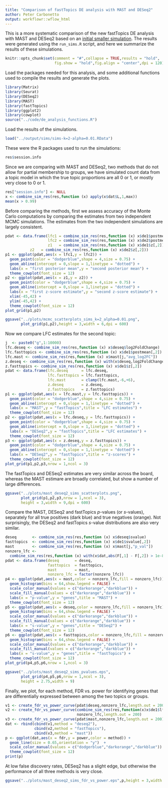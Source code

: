 ```yaml
---
title: "Comparison of fastTopics DE analysis with MAST and DESeq2"
author: Peter Carbonetto
output: workflowr::wflow_html
---
```


This is a more systematic comparison of the new fastTopics DE analysis
with MAST and DESeq2 based on an
[initial smaller simulation](de_analysis_detailed_look.html). The
results were generated using the `run_sims.R` script, and here we
summarize the results of these simulations.

```r
knitr::opts_chunk$set(comment = "#",collapse = TRUE,results = "hold",
                      fig.show = "hold",fig.align = "center",dpi = 120)
```

Load the packages needed for this analysis, and some additional
functions used to compile the results and generate the plots.

```r
library(Matrix)
library(Seurat)
library(DESeq2)
library(MAST)
library(fastTopics)
library(ggplot2)
library(cowplot)
source("../code/de_analysis_functions.R")
```

Load the results of the simulations.

```r
load("../output/sims/sims-k=2-alpha=0.01.RData")
```

These were the R packages used to run the simulations:

```r
res$session.info
```

Since we are comparing with MAST and DESeq2, two methods that do not
allow for partial membership to groups, we have simulated count data
from a topic model in which the true topic proportions are all 0 or
1, or mostly very close to 0 or 1.

```r
res["session.info"] <- NULL
x <- combine_sim_res(res,function (x) apply(x$dat$L,1,max))
mean(x > 0.99)
```

Before comparing the methods, first we assess accuracy of the Monte
Carlo computations by comparing the estimates from two independent
MCMC simulations. The estimates from the two independent simulations
are largely consistent.

```r
pdat <- data.frame(lfc1 = combine_sim_res(res,function (x) x$de1$postmean[,2]),
                   lfc2 = combine_sim_res(res,function (x) x$de2$postmean[,2]),
                   z1   = combine_sim_res(res,function (x) x$de1$z[,2]),
		   z2   = combine_sim_res(res,function (x) x$de2$z[,2]))
p1 <- ggplot(pdat,aes(x = lfc1,y = lfc2)) +
  geom_point(color = "dodgerblue",shape = 4,size = 0.75) +
  geom_abline(intercept = 0,slope = 1,linetype = "dotted") +
  labs(x = "first posterior mean",y = "second posterior mean") +
  theme_cowplot(font_size = 12)
p2 <- ggplot(pdat,aes(x = z1,y = z2)) +
  geom_point(color = "dodgerblue",shape = 4,size = 0.75) +
  geom_abline(intercept = 0,slope = 1,linetype = "dotted") +
  labs(x = "first z-score estimate",y = "second z-score estimate") +
  xlim(-45,42) + 
  ylim(-45,42) + 
  theme_cowplot(font_size = 12)
plot_grid(p1,p2)
```

```r
ggsave("../plots/mcmc_scatterplots_sims_k=2_alpha=0.01.png",
       plot_grid(p1,p2),height = 3,width = 6,dpi = 600)
```

Now we compare LFC estimates for the second topic:

```r
j  <- paste0("g",1:10000)
lfc.deseq <- combine_sim_res(res,function (x) x$deseq$log2FoldChange)
lfc.fasttopics <- combine_sim_res(res,function (x) x$de1$postmean[,2])
lfc.mast <- combine_sim_res(res,function (x) x$mast[j,"avg_log2FC"])
z.deseq <- combine_sim_res(res,function (x) with(x$deseq,log2FoldChange/lfcSE))
z.fasttopics <- combine_sim_res(res,function (x) x$de1$z[,2])
pdat <- data.frame(lfc.deseq      = lfc.deseq,
                   lfc.fasttopics = lfc.fasttopics,
                   lfc.mast       = clamp(lfc.mast,-6,+6),
                   z.deseq        = z.deseq,
                   z.fasttopics   = z.fasttopics)
p1 <- ggplot(pdat,aes(x = lfc.mast,y = lfc.fasttopics)) +
  geom_point(color = "dodgerblue",shape = 4,size = 0.75) +
  geom_abline(intercept = 0,slope = 1,linetype = "dotted") +
  labs(x = "MAST",y = "fastTopics",title = "LFC estimates") +
  theme_cowplot(font_size = 12)
p2 <- ggplot(pdat,aes(x = lfc.deseq,y = lfc.fasttopics)) +
  geom_point(color = "dodgerblue",shape = 4,size = 0.75) +
  geom_abline(intercept = 0,slope = 1,linetype = "dotted") +
  labs(x = "DESeq2",y = "fastTopics",title = "LFC estimates") +
  theme_cowplot(font_size = 12)
p3 <- ggplot(pdat,aes(x = z.deseq,y = z.fasttopics)) +
  geom_point(color = "dodgerblue",shape = 4,size = 0.75) +
  geom_abline(intercept = 0,slope = 1,linetype = "dotted") +
  labs(x = "DESeq2",y = "fastTopics",title = "z-scores") +
  theme_cowplot(font_size = 12)
plot_grid(p1,p2,p3,nrow = 1,ncol = 3)
```

The fastTopics and DESeq2 estimates are very similar across the board,
whereas the MAST estimare are broadly correlated, but show a number of
large differences.

```r
ggsave("../plots/mast_deseq2_sims_scatterplots.png",
       plot_grid(p1,p2,p3,nrow = 1,ncol = 3),
       height = 3,width = 9,dpi = 600)
```

Compare the MAST, DESeq2 and fastTopics *p*-values (or *s*-values),
separately for all true positives (dark blue) and true negatives
(orange). Not surprisingly, the DESeq2 and fastTopics *s*-value
distributions are also very similar.

```r
deseq       <- combine_sim_res(res,function (x) x$deseq$svalue)
fasttopics  <- combine_sim_res(res,function (x) x$de1$svalue[,2])
mast        <- combine_sim_res(res,function (x) x$mast[j,"p_val"])
nonzero_lfc <-
  combine_sim_res(res,function (x) with(x$dat,abs(F[,1] - F[,2]) > 1e-8))
pdat <- data.frame(deseq       = deseq,
                   fasttopics  = fasttopics,
                   mast        = mast,
                   nonzero_lfc = factor(nonzero_lfc))
p4 <- ggplot(pdat,aes(x = mast,color = nonzero_lfc,fill = nonzero_lfc)) +
  geom_histogram(bins = 64,show.legend = FALSE) +
  scale_color_manual(values = c("darkorange","darkblue")) +
  scale_fill_manual(values = c("darkorange","darkblue")) +
  labs(x = "p-value",y = "genes",title = "MAST") +
  theme_cowplot(font_size = 12)
p5 <- ggplot(pdat,aes(x = deseq,color = nonzero_lfc,fill = nonzero_lfc)) +
  geom_histogram(bins = 64,show.legend = FALSE) +
  scale_color_manual(values = c("darkorange","darkblue")) +
  scale_fill_manual(values = c("darkorange","darkblue")) +
  labs(x = "s-value",y = "genes",title = "DESeq2") +
  theme_cowplot(font_size = 12)
p6 <- ggplot(pdat,aes(x = fasttopics,color = nonzero_lfc,fill = nonzero_lfc)) +
  geom_histogram(bins = 64,show.legend = FALSE) +
  scale_color_manual(values = c("darkorange","darkblue")) +
  scale_fill_manual(values = c("darkorange","darkblue")) +
  labs(x = "s-value",y = "genes",title = "fastTopics") +
  theme_cowplot(font_size = 12)
plot_grid(p4,p5,p6,nrow = 1,ncol = 3)
```

```r
ggsave("../plots/mast_deseq2_sims_pvalues.eps",
       plot_grid(p4,p5,p6,nrow = 1,ncol = 3),
       height = 2.75,width = 9)
```

Finally, we plot, for each method, FDR vs. power for identifying genes
that are differentially expressed between among the two topics or
groups.

```r
v1 <- create_fdr_vs_power_curve(pdat$deseq,nonzero_lfc,length.out = 200)
v2 <- create_fdr_vs_power_curve(combine_sim_res(res,function(x)x$de1$lfsr[,2]),
                                nonzero_lfc,length.out = 200)
v3 <- create_fdr_vs_power_curve(pdat$mast,nonzero_lfc,length.out = 200)
dat <- rbind(cbind(v1,method = "deseq2"),
             cbind(v2,method = "fastTopics"),
             cbind(v3,method = "mast"))
p <- ggplot(dat,aes(x = fdr,y = power,color = method)) +
  geom_line(size = 0.65,orientation = "y")  +
  scale_color_manual(values = c("dodgerblue","darkorange","darkblue")) +
  theme_cowplot(font_size = 12)
print(p)
```

At low false discovery rates, DESeq2 has a slight edge, but otherwise
the performance of all three methods is very close.

```r
ggsave("../plots/mast_deseq2_sims_fdr_vs_power.eps",p,height = 3,width = 4)
```
